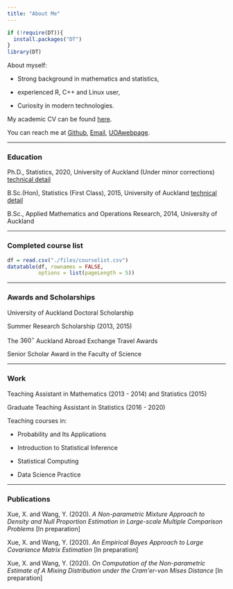 ```yaml
---
title: "About Me"
---
```


```r
if (!require(DT)){
  install.packages("DT")
}
library(DT)
```

About myself:

* Strong background in mathematics and statistics,

* experienced R, C++ and Linux user,

* Curiosity in modern technologies. 

My academic CV can be found [here](./files/Xiangjie Xue - Academic.pdf).

You can reach me at [Github](https://github.com/xiangjiexue),
[Email](mailto:<xxjiexxjie@gmail.com>),
[UOAwebpage](https://stat.auckland.ac.nz/~xxue017).

*** 

### Education

Ph.D., Statistics, 2020, University of Auckland (Under minor corrections) 
[technical detail](./phdthesis.html)

B.Sc.(Hon), Statistics (First Class), 2015, University of Auckland
[technical detail](./honthesis.html)

B.Sc., Applied Mathematics and Operations Research, 2014, University of Auckland

***
### Completed course list
```r
df = read.csv("./files/courselist.csv")
datatable(df, rownames = FALSE,
          options = list(pageLength = 5))
```

***

### Awards and Scholarships

University of Auckland Doctoral Scholarship

Summer Research Scholarship (2013, 2015)

The $360^\circ$ Auckland Abroad Exchange Travel Awards

Senior Scholar Award in the Faculty of Science

***

### Work

Teaching Assistant in Mathematics (2013 - 2014) and Statistics (2015)

Graduate Teaching Assistant in Statistics (2016 - 2020)

Teaching courses in:

* Probability and Its Applications

* Introduction to Statistical Inference

* Statistical Computing

* Data Science Practice

***

### Publications

Xue, X. and Wang, Y. (2020). *A Non-parametric Mixture Approach to Density and Null Proportion Estimation in Large-scale Multiple Comparison Problems* [In preparation]

Xue, X. and Wang, Y. (2020). *An Empirical Bayes Approach to Large Covariance Matrix Estimation* [In preparation]

Xue, X. and Wang, Y. (2020). *On Computation of the Non-parametric Estimate of A Mixing Distribution under the Cram\'er-von Mises Distance* [In preparation]
